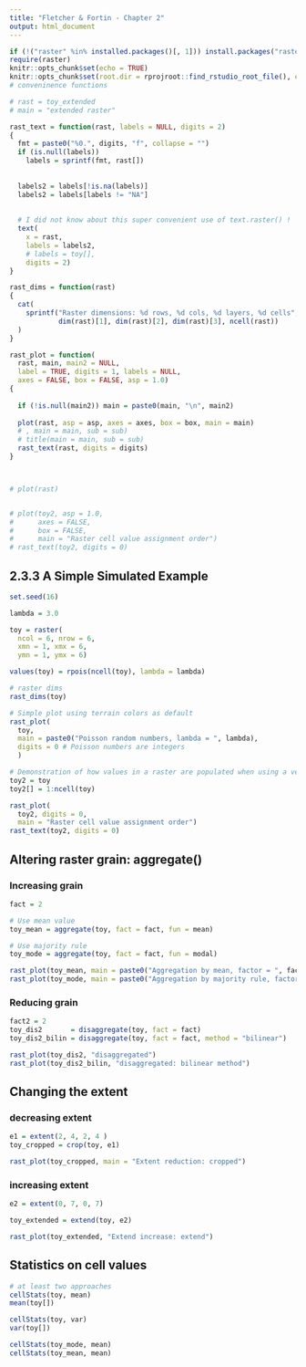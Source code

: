 ```yaml
---
title: "Fletcher & Fortin - Chapter 2"
output: html_document
---
```


```r
if (!("raster" %in% installed.packages()[, 1])) install.packages("raster")
require(raster)
knitr::opts_chunk$set(echo = TRUE)
knitr::opts_chunk$set(root.dir = rprojroot::find_rstudio_root_file(), error = TRUE)
# conveninence functions

# rast = toy_extended
# main = "extended raster"

rast_text = function(rast, labels = NULL, digits = 2)
{
  fmt = paste0("%0.", digits, "f", collapse = "")
  if (is.null(labels))
    labels = sprintf(fmt, rast[])
  
  
  labels2 = labels[!is.na(labels)]
  labels2 = labels[labels != "NA"]
  
  
  # I did not know about this super convenient use of text.raster() !
  text(
    x = rast,
    labels = labels2,
    # labels = toy[],
    digits = 2) 
}

rast_dims = function(rast)
{
  cat(
    sprintf("Raster dimensions: %d rows, %d cols, %d layers, %d cells",
            dim(rast)[1], dim(rast)[2], dim(rast)[3], ncell(rast))
  )
}

rast_plot = function(
  rast, main, main2 = NULL, 
  label = TRUE, digits = 1, labels = NULL, 
  axes = FALSE, box = FALSE, asp = 1.0)
{
  
  if (!is.null(main2)) main = paste0(main, "\n", main2)
  
  plot(rast, asp = asp, axes = axes, box = box, main = main)
  # , main = main, sub = sub)
  # title(main = main, sub = sub)
  rast_text(rast, digits = digits)
}



# plot(rast)


# plot(toy2, asp = 1.0, 
#      axes = FALSE,
#      box = FALSE,
#      main = "Raster cell value assignment order")
# rast_text(toy2, digits = 0)

```


## 2.3.3 A Simple Simulated Example
```r
set.seed(16)

lambda = 3.0

toy = raster(
  ncol = 6, nrow = 6, 
  xmn = 1, xmx = 6,
  ymn = 1, ymx = 6)

values(toy) = rpois(ncell(toy), lambda = lambda)

# raster dims
rast_dims(toy)


```
```r
# Simple plot using terrain colors as default   
rast_plot(
  toy,
  main = paste0("Poisson random numbers, lambda = ", lambda),
  digits = 0 # Poisson numbers are integers
  )

```


```r
# Demonstration of how values in a raster are populated when using a vector of input data
toy2 = toy
toy2[] = 1:ncell(toy)

rast_plot(
  toy2, digits = 0,
  main = "Raster cell value assignment order")
rast_text(toy2, digits = 0)

```

## Altering raster grain: aggregate()

### Increasing grain
```r

fact = 2

# Use mean value
toy_mean = aggregate(toy, fact = fact, fun = mean)

# Use majority rule
toy_mode = aggregate(toy, fact = fact, fun = modal)

rast_plot(toy_mean, main = paste0("Aggregation by mean, factor = ", fact))
rast_plot(toy_mode, main = paste0("Aggregation by majority rule, factor = ", fact))


```




### Reducing grain
```r
fact2 = 2
toy_dis2       = disaggregate(toy, fact = fact)
toy_dis2_bilin = disaggregate(toy, fact = fact, method = "bilinear")

rast_plot(toy_dis2, "disaggregated")
rast_plot(toy_dis2_bilin, "disaggregated: bilinear method")

```




## Changing the extent
### decreasing extent
```r
e1 = extent(2, 4, 2, 4 )
toy_cropped = crop(toy, e1)

rast_plot(toy_cropped, main = "Extent reduction: cropped")


```


### increasing extent
```r
e2 = extent(0, 7, 0, 7)

toy_extended = extend(toy, e2)

rast_plot(toy_extended, "Extend increase: extend")

```

## Statistics on cell values
```r

# at least two approaches
cellStats(toy, mean)
mean(toy[])

cellStats(toy, var)
var(toy[])

cellStats(toy_mode, mean)
cellStats(toy_mean, mean)

```